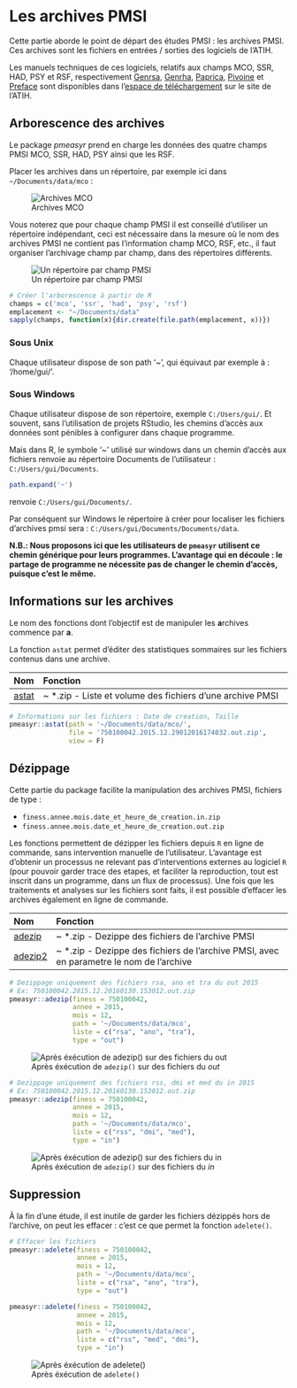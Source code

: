 # Les archives PMSI {#archives}

Cette partie aborde le point de départ des études PMSI : les archives PMSI. Ces archives sont les fichiers en entrées / sorties des logiciels de l'ATIH.

Les manuels techniques de ces logiciels, relatifs aux champs MCO, SSR, HAD, PSY et RSF, respectivement [Genrsa](https://atih.sante.fr/plateformes-de-transmission-et-logiciels/logiciels-espace-de-telechargement#G), [Genrha](https://atih.sante.fr/plateformes-de-transmission-et-logiciels/logiciels-espace-de-telechargement#G), [Paprica](https://atih.sante.fr/plateformes-de-transmission-et-logiciels/logiciels-espace-de-telechargement#P), [Pivoine](https://atih.sante.fr/plateformes-de-transmission-et-logiciels/logiciels-espace-de-telechargement#P) et [Preface](https://atih.sante.fr/plateformes-de-transmission-et-logiciels/logiciels-espace-de-telechargement#P) sont disponibles dans l'[espace de téléchargement](https://atih.sante.fr/plateformes-de-transmission-et-logiciels/logiciels-espace-de-telechargement) sur le site de l'ATIH.



## Arborescence des archives

Le package *pmeasyr* prend en charge les données des quatre champs PMSI MCO, SSR, HAD, PSY ainsi que les RSF.

Placer les archives dans un répertoire, par exemple ici dans `~/Documents/data/mco` :

![Archives MCO](images/archives_mco.png)


Vous noterez que pour chaque champ PMSI il est conseillé d'utiliser un répertoire indépendant, ceci est nécessaire dans la mesure où le nom des archives PMSI ne contient pas l'information champ MCO, RSF, etc., il faut organiser l'archivage champ par champ, dans des répertoires différents.


![Un répertoire par champ PMSI](images/champ_par_champ.png)


```r
# Créer l'arborescence à partir de R
champs = c('mco', 'ssr', 'had', 'psy', 'rsf')
emplacement <- "~/Documents/data"
sapply(champs, function(x){dir.create(file.path(emplacement, x))})
```


### Sous Unix

Chaque utilisateur dispose de son path '~', qui équivaut par exemple à : '/home/gui/'.

### Sous Windows

Chaque utilisateur dispose de son répertoire, exemple `C:/Users/gui/`. Et souvent, sans l’utilisation de projets RStudio, les chemins d’accès aux données sont pénibles à configurer dans chaque programme.

Mais dans R, le symbole '~' utilisé sur windows dans un chemin d’accès aux fichiers renvoie au répertoire Documents de l’utilisateur : `C:/Users/gui/Documents`.

```r
path.expand('~')
```

renvoie `C:/Users/gui/Documents/`.

Par conséquent sur Windows le répertoire à créer pour localiser les fichiers d’archives pmsi sera : `C:/Users/gui/Documents/Documents/data`.

**N.B.: Nous proposons ici que les utilisateurs de `pmeasyr` utilisent ce chemin générique pour leurs programmes. L'avantage qui en découle : le partage de programme ne nécessite pas de changer le chemin d'accès, puisque c'est le même.**

## Informations sur les archives

Le nom des fonctions dont l'objectif est de manipuler les **a**rchives commence par **a**.

La fonction `astat` permet d'éditer des statistiques sommaires sur les fichiers contenus dans une archive.

|Nom       |Fonction                                                                               |
|:---------|:--------------------------------------------------------------------------------------|
|[astat](https://guillaumepressiat.github.io/pmeasyr/reference/astat.html)     |~ *.zip - Liste et volume des fichiers d'une archive PMSI|


```r
# Informations sur les fichiers : Date de creation, Taille
pmeasyr::astat(path = '~/Documents/data/mco/', 
               file = '750100042.2015.12.29012016174032.out.zip', 
               view = F)
```


## Dézippage

Cette partie du package facilite la manipulation des archives PMSI, fichiers de type :

  - `finess.annee.mois.date_et_heure_de_creation.in.zip`
  - `finess.annee.mois.date_et_heure_de_creation.out.zip`

Les fonctions permettent de dézipper les fichiers depuis `R` en ligne de commande, sans intervention manuelle de l'utilisateur. L'avantage est d'obtenir un processus ne relevant pas d'interventions externes au logiciel `R` (pour pouvoir garder trace des etapes, et faciliter la reproduction, tout est inscrit dans un programme, dans un flux de processus). Une fois que les traitements et analyses sur les fichiers sont faits, il est possible d'effacer les archives également en ligne de commande.


|Nom       |Fonction                                                                               |
|:---------|:--------------------------------------------------------------------------------------|
|[adezip](https://guillaumepressiat.github.io/pmeasyr/reference/adezip.html)    |~ *.zip - Dezippe des fichiers de l'archive PMSI                                        |
|[adezip2](https://guillaumepressiat.github.io/pmeasyr/reference/adezip2.html)   |~ *.zip - Dezippe des fichiers de l'archive PMSI, avec en parametre le nom de l'archive|



```r
# Dezippage uniquement des fichiers rsa, ano et tra du out 2015
# Ex: 750100042.2015.12.20160130.153012.out.zip
pmeasyr::adezip(finess = 750100042, 
                annee = 2015, 
                mois = 12, 
                path = '~/Documents/data/mco', 
                liste = c("rsa", "ano", "tra"), 
                type = "out")
```


![Après éxécution de `adezip()` sur des fichiers du *out*](images/archives_dezip.png)

```r
# Dezippage uniquement des fichiers rss, dmi et med du in 2015
# Ex: 750100042.2015.12.20160130.153012.out.zip
pmeasyr::adezip(finess = 750100042, 
                annee = 2015, 
                mois = 12, 
                path = '~/Documents/data/mco', 
                liste = c("rss", "dmi", "med"), 
                type = "in")
```

![Après éxécution de `adezip()` sur des fichiers du *in*](images/archives_mco_in.png)

## Suppression

À la fin d'une étude, il est inutile de garder les fichiers dézippés hors de l'archive, on peut les effacer : c'est ce que permet la fonction `adelete()`.

```r
# Effacer les fichiers
pmeasyr::adelete(finess = 750100042, 
                 annee = 2015, 
                 mois = 12, 
                 path = '~/Documents/data/mco', 
                 liste = c("rsa", "ano", "tra"), 
                 type = "out")

pmeasyr::adelete(finess = 750100042, 
                 annee = 2015, 
                 mois = 12, 
                 path = '~/Documents/data/mco', 
                 liste = c("rss", "med", "dmi"), 
                 type = "in")
```

![Après éxécution de `adelete()`](images/archives_mco.png)

